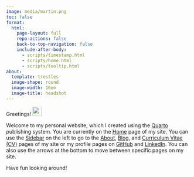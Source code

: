 ```yaml
---
image: media/martin.png
toc: false
format:
  html:
    page-layout: full
    repo-actions: false
    back-to-top-navigation: false
    include-after-body:
      - scripts/timestamp.html
      - scripts/home.html
      - scripts/tooltip.html
about:
  template: trestles
  image-shape: round
  image-width: 16em
  image-title: headshot
---
```


Greetings! <img src="media/wave.gif" width="25px"/>

Welcome to my personal website, which I created using the [Quarto](https://quarto.org) publishing system. You are currently on the [Home](){.bi .bi-house-door} page of my site. You can use the [Sidebar](https://en.wikipedia.org/wiki/Sidebar_(computing)#:~:text=a%20graphical%20control%20element%20that%20displays%20various%20forms%20of%20information%20to%20the%20right%20or%20left%20side){.bi .bi-layout-text-sidebar-reverse} on the left to go to the [About](about){.bi .bi-info-circle}, [Blog](blog){.bi .bi-pencil}, and [Curriculum Vitae (CV)](cv){.bi .bi-file-earmark-person} pages of my site or my profile pages on [GitHub](https://github.com/maptv){.bi .bi-github} and [LinkedIn](https://www.linkedin.com/in/maptv){.bi .bi-linkedin}. You can also use the [arrows[]{.bi .bi-arrow-right-short}]{.bi .bi-arrow-left-short} at the bottom to move between specific pages on my site.

Have fun looking around!
